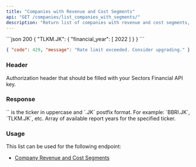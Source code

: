 ```yaml
---
title: "Companies with Revenue and Cost Segments"
api: "GET /companies/list_companies_with_segments/"
description: "Return list of companies with revenue and cost segments, and list of their available financial years"
---
```


<ResponseExample>
```json 200
{
  "TLKM.JK": {
    "financial_year": [
      2022
    ]
  }
}
```

```json 429
{ "code": 429, "message": "Rate limit exceeded. Consider upgrading." }
```

</ResponseExample>

### Header

<ParamField header="Authorization" type="string" required>
  Authorization header that should be filled with your Sectors Financial API
  key.
</ParamField>

### Response

<ResponseField name="<ticker>" type="object" required>
  `<ticker>` is the ticker in uppercase and `.JK` postfix format. For example: `BBRI.JK`, `TLKM.JK`, etc.
  <Expandable title="properties">
    <ResponseField name="financial_year" type="integer[]" required>
      Array of available report years for the specified ticker.
    </ResponseField>
  </Expandable>
</ResponseField>

### Usage

This list can be used for the following endpoint:

- [Company Revenue and Cost Segments](../report/company-segment)
